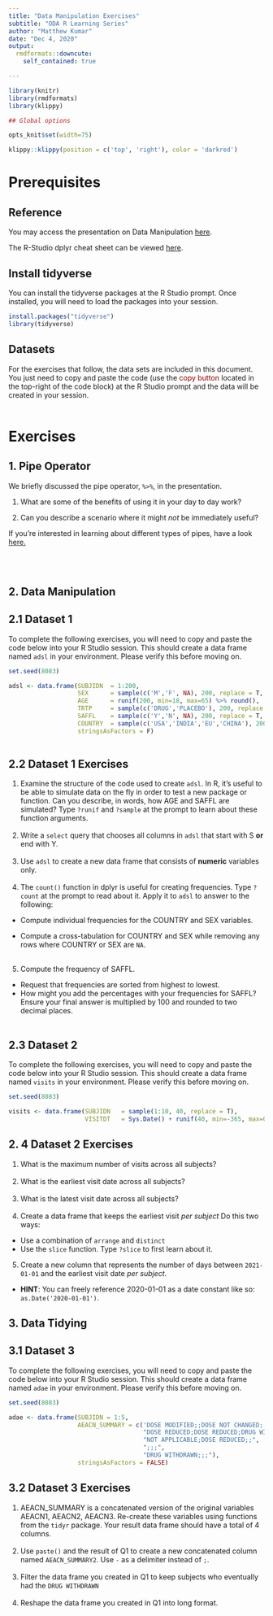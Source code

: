 ```yaml
---
title: "Data Manipulation Exercises"
subtitle: "ODA R Learning Series"
author: "Matthew Kumar"
date: "Dec 4, 2020"
output:
  rmdformats::downcute:
    self_contained: true

---
```



```r
library(knitr)
library(rmdformats)
library(klippy)

## Global options

opts_knit$set(width=75)
```
```r
klippy::klippy(position = c('top', 'right'), color = 'darkred')
```

# Prerequisites

## Reference

You may access the presentation on Data Manipulation [here](https://r4oda.netlify.app/). 

The R-Studio dplyr cheat sheet can be viewed [here](https://github.com/rstudio/cheatsheets/raw/master/data-transformation.pdf). 

## Install tidyverse

You can install the tidyverse packages at the R Studio prompt. Once installed, you will need to load the packages into your session.

```r
install.packages("tidyverse")
library(tidyverse)
```

## Datasets 

For the exercises that follow, the data sets are included in this document. You just need to copy and paste the code (use the <span style="color:darkred">copy button</span> located in the top-right of the code block) at the R Studio prompt and the data will be created in your session.
<br>
<br>

# Exercises

## 1. Pipe Operator

We briefly discussed the pipe operator, `%>%`,  in the presentation. 

1. What are some of the benefits of using it in your day to day work? 

2. Can you describe a scenario where it might *not* be immediately useful?

If you're interested in learning about different types of pipes, have a look [here.](https://cran.r-project.org/web/packages/magrittr/vignettes/magrittr.html)

<br>
<br>

## 2. Data Manipulation

## 2.1 Dataset 1

To complete the following exercises, you will need to copy and paste the code below into your R Studio session. This should create a data frame named `adsl` in your environment. Please verify this before moving on.

```r
set.seed(8083)

adsl <- data.frame(SUBJIDN  = 1:200,
                   SEX      = sample(c('M','F', NA), 200, replace = T, prob = c(.8,.15,.05)),
                   AGE      = runif(200, min=18, max=65) %>% round(),
                   TRTP     = sample(c('DRUG','PLACEBO'), 200, replace = T),
                   SAFFL    = sample(c('Y','N', NA), 200, replace = T, prob = c(.9,.025,.025)),
                   COUNTRY  = sample(c('USA','INDIA','EU','CHINA'), 200, replace = T),
                   stringsAsFactors = F)
                   
```

## 2.2 Dataset 1 Exercises

1. Examine the structure of the code used to create `adsl`. In R, it's useful to be able to simulate data on the fly in order to test a new package or function. Can you describe, in words, how AGE and SAFFL are simulated? Type `?runif` and `?sample` at the prompt to learn about these function arguments.
<br>
<br>
2. Write a `select` query that chooses all columns in `adsl` that start with S **or** end with Y.
<br>
<br>
3. Use `adsl` to create a new data frame that consists of **numeric** variables only.
<br>
<br>
4. The `count()` function in dplyr is useful for creating frequencies. Type `?count` at the prompt to read about it. Apply it to `adsl` to answer to the following:

- Compute individual frequencies for the COUNTRY and SEX variables.

- Compute a cross-tabulation for COUNTRY and SEX while removing any rows where COUNTRY or SEX are `NA`. 
<br>
<br>
5. Compute the frequency of SAFFL.
- Request that frequencies are sorted from highest to lowest.
<br>
- How might you add the percentages with your frequencies for SAFFL? Ensure your final answer is multiplied by 100 and rounded to two decimal places.
<br> 
<br>

## 2.3 Dataset 2 

To complete the following exercises, you will need to copy and paste the code below into your R Studio session. This should create a data frame named `visits` in your environment. Please verify this before moving on.

```r
set.seed(8083)

visits <- data.frame(SUBJIDN   = sample(1:10, 40, replace = T),
                     VISITDT   = Sys.Date() + runif(40, min=-365, max=0))

```

## 2. 4 Dataset 2 Exercises

1. What is the maximum number of visits across all subjects?
<br>
<br>
2. What is the earliest visit date across all subjects?
<br>
<br>
3. What is the latest visit date across all subjects?
<br>
<br>
4. Create a data frame that keeps the earliest visit *per subject* Do this two ways:
<br>
- Use a combination of `arrange` and `distinct`
<br>
- Use the `slice` function. Type `?slice` to first learn about it.
<br>
5. Create a new column that represents the number of days between `2021-01-01` and the earliest visit date *per subject*.
- **HINT**: You can freely reference 2020-01-01 as a date constant like so: `as.Date('2020-01-01')`. 

## 3. Data Tidying

## 3.1 Dataset 3

To complete the following exercises, you will need to copy and paste the code below into your R Studio session. This should create a data frame named `adae` in your environment. Please verify this before moving on.

```r
set.seed(8083)

adae <- data.frame(SUBJIDN = 1:5,
                   AEACN_SUMMARY = c('DOSE MODIFIED;;DOSE NOT CHANGED;',
                                     "DOSE REDUCED;DOSE REDUCED;DRUG WITHDRAWN;",
                                     "NOT APPLICABLE;DOSE REDUCED;;",
                                     ";;;",
                                     "DRUG WITHDRAWN;;;"),
                   stringsAsFactors = FALSE)
```

## 3.2 Dataset 3 Exercises
1. AEACN_SUMMARY is a concatenated version of the original variables AEACN1, AEACN2, AEACN3. Re-create these variables using functions from the `tidyr` package. Your result data frame should have a total of 4 columns.
<br>
<br>
2. Use `paste()` and the result of Q1 to create a new concatenated column named `AEACN_SUMMARY2`. Use `-` as a delimiter instead of `;`.
<br>
<br>
3. Filter the data frame you created in Q1 to keep subjects who eventually had the `DRUG WITHDRAWN` 
<br>
<br>
4. Reshape the data frame you created in Q1 into long format.
